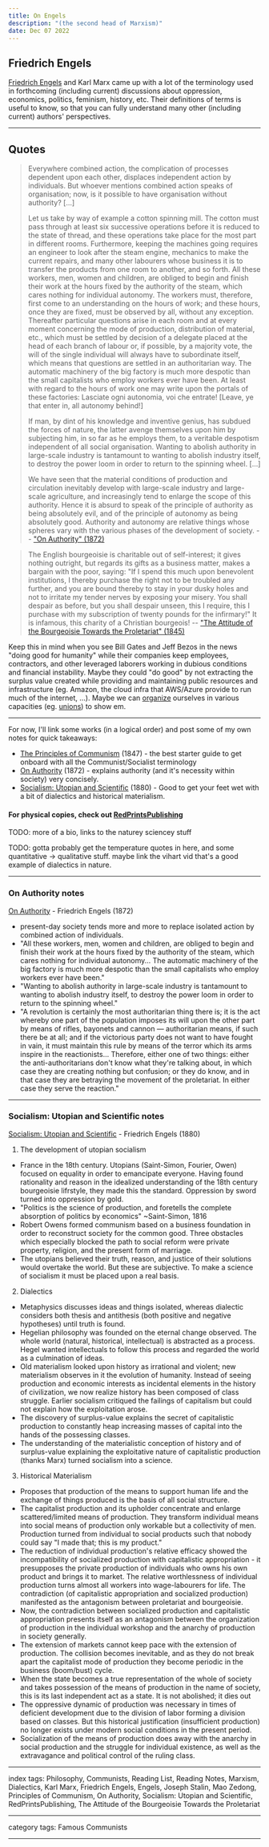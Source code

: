 ```yaml
---
title: On Engels
description: "(the second head of Marxism)"
date: Dec 07 2022
---
```


## Friedrich Engels

[Friedrich Engels](/posts/on-engels) and Karl Marx came up with a lot of the terminology used in forthcoming (including current) discussions about oppression, economics, politics, feminism, history, etc. Their definitions of terms is useful to know, so that you can fully understand many other (including current) authors' perspectives.

---

## Quotes

> Everywhere combined action, the complication of processes dependent upon each other, displaces independent action by individuals. But whoever mentions combined action speaks of organisation; now, is it possible to have organisation without authority? [...]
>
> Let us take by way of example a cotton spinning mill. The cotton must pass through at least six successive operations before it is reduced to the state of thread, and these operations take place for the most part in different rooms. Furthermore, keeping the machines going requires an engineer to look after the steam engine, mechanics to make the current repairs, and many other labourers whose business it is to transfer the products from one room to another, and so forth. All these workers, men, women and children, are obliged to begin and finish their work at the hours fixed by the authority of the steam, which cares nothing for individual autonomy. The workers must, therefore, first come to an understanding on the hours of work; and these hours, once they are fixed, must be observed by all, without any exception. Thereafter particular questions arise in each room and at every moment concerning the mode of production, distribution of material, etc., which must be settled by decision of a delegate placed at the head of each branch of labour or, if possible, by a majority vote, the will of the single individual will always have to subordinate itself, which means that questions are settled in an authoritarian way. The automatic machinery of the big factory is much more despotic than the small capitalists who employ workers ever have been. At least with regard to the hours of work one may write upon the portals of these factories: Lasciate ogni autonomia, voi che entrate! [Leave, ye that enter in, all autonomy behind!]
>
> If man, by dint of his knowledge and inventive genius, has subdued the forces of nature, the latter avenge themselves upon him by subjecting him, in so far as he employs them, to a veritable despotism independent of all social organisation. Wanting to abolish authority in large-scale industry is tantamount to wanting to abolish industry itself, to destroy the power loom in order to return to the spinning wheel. [...]
>
> We have seen that the material conditions of production and circulation inevitably develop with large-scale industry and large-scale agriculture, and increasingly tend to enlarge the scope of this authority. Hence it is absurd to speak of the principle of authority as being absolutely evil, and of the principle of autonomy as being absolutely good. Authority and autonomy are relative things whose spheres vary with the various phases of the development of society.
-- ["On Authority" (1872)](https://www.marxists.org/archive/marx/works/1872/10/authority.htm)

> The English bourgeoisie is charitable out of self-interest; it gives nothing outright, but regards its gifts as a business matter, makes a bargain with the poor, saying: "If I spend this much upon benevolent institutions, I thereby purchase the right not to be troubled any further, and you are bound thereby to stay in your dusky holes and not to irritate my tender nerves by exposing your misery. You shall despair as before, but you shall despair unseen, this I require, this I purchase with my subscription of twenty pounds for the infirmary!" It is infamous, this charity of a Christian bourgeois!
-- ["The Attitude of the Bourgeoisie Towards the Proletariat" (1845)](https://www.marxists.org/archive/marx/works/1845/condition-working-class/ch13.htm)

Keep this in mind when you see Bill Gates and Jeff Bezos in the news "doing good for humanity" while their companies keep employees, contractors, and other leveraged laborers working in dubious conditions and financial instability. Maybe they could "do good" by not extracting the surplus value created while providing and maintaining public resources and infrastructure (eg. Amazon, the cloud infra that AWS/Azure provide to run much of the internet, ...). Maybe we can [organize](/posts/on-organization) ourselves in various capacities (eg. [unions](/posts/on-unions)) to show em.

---

For now, I'll link some works (in a logical order) and post some of my own notes for quick takeaways:
- [The Principles of Communism](https://www.marxists.org/archive/marx/works/1847/11/prin-com.htm) (1847) - the best starter guide to get onboard with all the Communist/Socialist terminology
- [On Authority](https://redsails.org/on-authority/) (1872) - explains authority (and it's necessity within society) very concisely.
- [Socialism: Utopian and Scientific](https://www.marxists.org/archive/marx/works/1880/soc-utop/index.htm) (1880) - Good to get your feet wet with a bit of dialectics and historical materialism.

#### For physical copies, check out [RedPrintsPublishing](https://www.lulu.com/spotlight/redprintspublishing)

TODO: more of a bio, links to the naturey sciencey stuff

TODO: gotta probably get the temperature quotes in here, and some quantitative -> qualitative stuff. maybe link the vihart vid that's a good example of dialectics in nature.

---

### On Authority notes

[On Authority](https://redsails.org/on-authority/) - Friedrich Engels (1872)
- present-day society tends more and more to replace isolated action by combined action of individuals.
- "All these workers, men, women and children, are obliged to begin and finish their work at the hours fixed by the authority of the steam, which cares nothing for individual autonomy... The automatic machinery of the big factory is much more despotic than the small capitalists who employ workers ever have been."
- "Wanting to abolish authority in large-scale industry is tantamount to wanting to abolish industry itself, to destroy the power loom in order to return to the spinning wheel."
- "A revolution is certainly the most authoritarian thing there is; it is the act whereby one part of the population imposes its will upon the other part by means of rifles, bayonets and cannon — authoritarian means, if such there be at all; and if the victorious party does not want to have fought in vain, it must maintain this rule by means of the terror which its arms inspire in the reactionists... Therefore, either one of two things: either the anti-authoritarians don't know what they're talking about, in which case they are creating nothing but confusion; or they do know, and in that case they are betraying the movement of the proletariat. In either case they serve the reaction."

---

### Socialism: Utopian and Scientific notes

[Socialism: Utopian and Scientific](https://www.marxists.org/archive/marx/works/1880/soc-utop/index.htm) - Friedrich Engels (1880)
1. The development of utopian socialism
- France in the 18th century. Utopians (Saint-Simon, Fourier, Owen) focused on equality in order to emancipate everyone. Having found rationality and reason in the idealized understanding of the 18th century bourgeoisie lifrstyle, they made this the standard. Oppression by sword turned into oppression by gold.
- "Politics is the science of production, and foretells the complete absorption of politics by economics" ~Saint-Simon, 1816
- Robert Owens formed communism based on a business foundation in order to reconstruct society for the common good. Three obstacles which especially blocked the path to social reform were private property, religion, and the present form of marriage.
- The utopians believed their truth, reason, and justice of their solutions would overtake the world. But these are subjective. To make a science of socialism it must be placed upon a real basis.
2. Dialectics
- Metaphysics discusses ideas and things isolated, whereas dialectic considers both thesis and antithesis (both positive and negative hypotheses) until truth is found.
- Hegelian philosophy was founded on the eternal change observed. The whole world (natural, historical, intellectual) is abstracted as a process. Hegel wanted intellectuals to follow this process and regarded the world as a culmination of ideas.
- Old materialism looked upon history as irrational and violent; new materialism observes in it the evolution of humanity. Instead of seeing production and economic interests as incidental elements in the history of civilization, we now realize history has been composed of class struggle. Earlier socialism critiqued the failings of capitalism but could not explain how the exploitation arose.
- The discovery of surplus-value explains the secret of capitalistic production to constantly heap increasing masses of capital into the hands of the possessing classes.
- The understanding of the materialistic conception of history and of surplus-value explaining the exploitative nature of capitalistic production (thanks Marx) turned socialism into a science.
3. Historical Materialism
- Proposes that production of the means to support human life and the exchange of things produced is the basis of all social structure.
- The capitalist production and its upholder concentrate and enlarge scattered/limited means of production. They transform individual means into social means of production only workable but a collectivity of men. Production turned from individual to social products such that nobody could say "I made that; this is my product."
- The reduction of individual production's relative efficacy showed the incompatibility of socialized production with capitalistic appropriation - it presupposes the private production of individuals who owns his own product and brings it to market. The relative worthlessness of individual production turns almost all workers into wage-labourers for life. The contradiction (of capitalistic appropriation and socialized production) manifested as the antagonism between proletariat and bourgeoisie.
- Now, the contradiction between socialized production and capitalistic appropriation presents itself as an antagonism between the organization of production in the individual workshop and the anarchy of production in society generally.
- The extension of markets cannot keep pace with the extension of production. The collision becomes inevitable, and as they do not break apart the capitalist mode of production they become periodic in the business (boom/bust) cycle.
- When the state becomes a true representation of the whole of society and takes possession of the means of production in the name of society, this is its last independent act as a state. It is not abolished; it dies out
- The oppressive dynamic of production was necessary in times of deficient development due to the division of labor forming a division based on classes. But this historical justification (insufficient production) no longer exists under modern social conditions in the present period.
- Socialization of the means of production does away with the anarchy in social production and the struggle for individual existence, as well as the extravagance and political control of the ruling class.

---

index tags: Philosophy, Communists, Reading List, Reading Notes, Marxism, Dialectics, Karl Marx, Friedrich Engels, Engels, Joseph Stalin, Mao Zedong, Principles of Communism, On Authority, Socialism: Utopian and Scientific, RedPrintsPublishing, The Attitude of the Bourgeoisie Towards the Proletariat


---

category tags: Famous Communists

---

